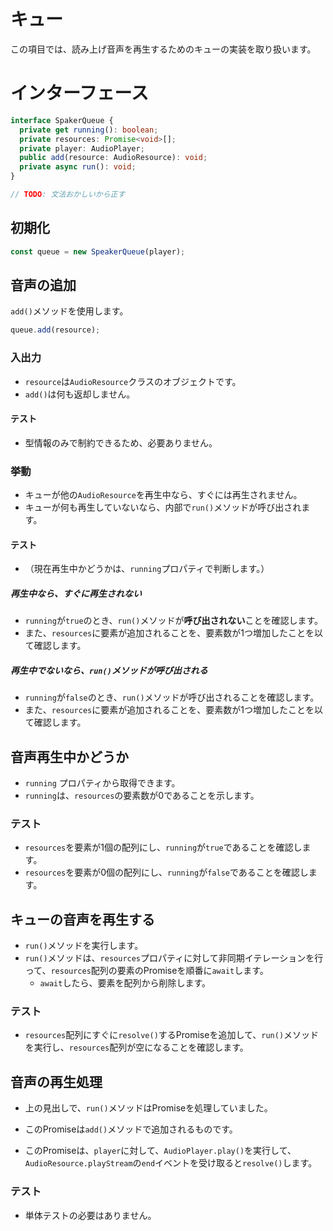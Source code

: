 # キュー

この項目では、読み上げ音声を再生するためのキューの実装を取り扱います。

# インターフェース

```ts
interface SpakerQueue {
  private get running(): boolean;
  private resources: Promise<void>[];
  private player: AudioPlayer;
  public add(resource: AudioResource): void;
  private async run(): void;
}

// TODO: 文法おかしいから正す
```

## 初期化

```ts
const queue = new SpeakerQueue(player);
```

## 音声の追加

`add()`メソッドを使用します。

```ts
queue.add(resource);
```

### 入出力

- `resource`は`AudioResource`クラスのオブジェクトです。
- `add()`は何も返却しません。

#### テスト

- 型情報のみで制約できるため、必要ありません。

### 挙動
- キューが他の`AudioResource`を再生中なら、すぐには再生されません。
- キューが何も再生していないなら、内部で`run()`メソッドが呼び出されます。

#### テスト
- （現在再生中かどうかは、`running`プロパティで判断します。）
##### 再生中なら、すぐに再生されない
- `running`が`true`のとき、`run()`メソッドが**呼び出されない**ことを確認します。
- また、`resources`に要素が追加されることを、要素数が1つ増加したことを以て確認します。
##### 再生中でないなら、`run()`メソッドが呼び出される
- `running`が`false`のとき、`run()`メソッドが呼び出されることを確認します。
- また、`resources`に要素が追加されることを、要素数が1つ増加したことを以て確認します。

## 音声再生中かどうか

- `running` プロパティから取得できます。
- `running`は、`resources`の要素数が0であることを示します。

### テスト
- `resources`を要素が1個の配列にし、`running`が`true`であることを確認します。
- `resources`を要素が0個の配列にし、`running`が`false`であることを確認します。

## キューの音声を再生する

- `run()`メソッドを実行します。
- `run()`メソッドは、`resources`プロパティに対して非同期イテレーションを行って、`resources`配列の要素のPromiseを順番に`await`します。
  - `await`したら、要素を配列から削除します。

### テスト
- `resources`配列にすぐに`resolve()`するPromiseを追加して、`run()`メソッドを実行し、`resources`配列が空になることを確認します。

## 音声の再生処理

- 上の見出しで、`run()`メソッドはPromiseを処理していました。
- このPromiseは`add()`メソッドで追加されるものです。

- このPromiseは、`player`に対して、`AudioPlayer.play()`を実行して、`AudioResource.playStream`の`end`イベントを受け取ると`resolve()`します。

### テスト
- 単体テストの必要はありません。



